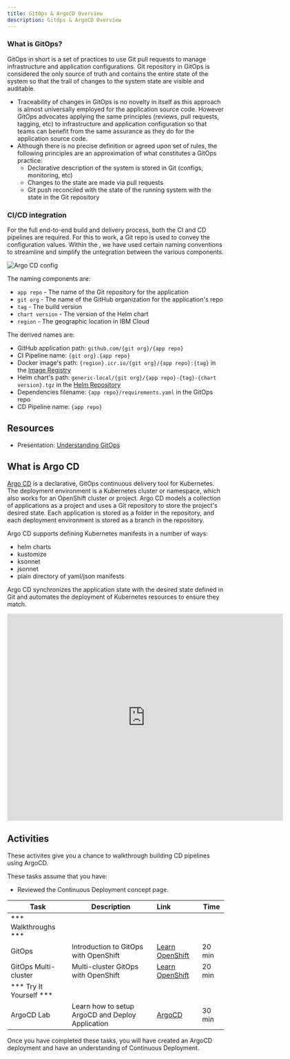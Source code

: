 ```yaml
---
title: GitOps & ArgoCD Overview
description: GitOps & ArgoCD Overview
---
```




### What is GitOps?
GitOps in short is a set of practices to use Git pull requests to manage infrastructure and application configurations. Git repository in GitOps is considered the only source of truth and contains the entire state of the system so that the trail of changes to the system state are visible and auditable.

- Traceability of changes in GitOps is no novelty in itself as this approach is almost universally employed for the application source code. However GitOps advocates applying the same principles (reviews, pull requests, tagging, etc) to infrastructure and application
configuration so that teams can benefit from the same assurance as they do for the application source code.
- Although there is no precise definition or agreed upon set of rules, the following principles are an approximation of what constitutes a GitOps practice:
  - Declarative description of the system is stored in Git (configs, monitoring, etc)
  - Changes to the state are made via pull requests
  - Git push reconciled with the state of the running system with the state in the Git repository


### CI/CD integration

For the full end-to-end build and delivery process, both the CI and CD pipelines are required. For this to work, a Git repo is used to convey the configuration values. Within the <Globals name="env" />, we have used certain naming conventions to streamline and simplify the untegration between the various components.

![Argo CD config](images/CI_CD-pipelines.png)

The naming components are:
- `app repo` - The name of the Git repository for the application
- `git org` - The name of the GitHub organization for the application's repo
- `tag` - The build version
- `chart version` - The version of the Helm chart
- `region` - The geographic location in IBM Cloud

The derived names are:
- GitHub application path: `github.com/{git org}/{app repo}`
- CI Pipeline name: `{git org}.{app repo}`
- Docker image's path: `{region}.icr.io/{git org}/{app repo}:{tag}` in the [Image Registry](/guides/image-registry)
- Helm chart's path: `generic-local/{git org}/{app repo}-{tag}-{chart version}.tgz` in the [Helm Repository](/guides/artifact-management)
- Dependencies filename: `{app repo}/requirements.yaml` in the GitOps repo
- CD Pipeline name: `{app repo}`

## Resources

- Presentation: [Understanding GitOps](/slides/05-Understanding-GitOps.pdf)

## What is Argo CD

[Argo CD](https://argoproj.github.io/argo-cd/) is a declarative, GitOps continuous delivery tool for Kubernetes. The deployment environment is a Kubernetes cluster or namespace, which also works for an OpenShift cluster or project. Argo CD models a collection of applications as a project and uses a Git repository to store the project's desired state. Each application is stored as a folder in the repository, and each deployment environment is stored as a branch in the repository.

Argo CD supports defining Kubernetes manifests in a number of ways:
- helm charts
- kustomize
- ksonnet
- jsonnet
- plain directory of yaml/json manifests

Argo CD synchronizes the application state with the desired state defined in Git and automates the deployment of Kubernetes resources to ensure they match.

<iframe width="640" height="480" src="https://www.youtube.com/embed/KJzgwJrY-mE" frameborder="0" allow="accelerometer; autoplay; encrypted-media; gyroscope; picture-in-picture" allowfullscreen></iframe>

## Activities

These activites give you a chance to walkthrough building CD pipelines using ArgoCD.

These tasks assume that you have:
 - Reviewed the Continuous Deployment concept page.

| Task                            | Description         | Link        | Time    |
| --------------------------------| ------------------  |:----------- |---------|
| *** Walkthroughs ***                         |         |         |     |
| GitOps | Introduction to GitOps with OpenShift | [Learn OpenShift](https://learn.openshift.com/introduction/gitops-introduction/) | 20 min |
| GitOps Multi-cluster | Multi-cluster GitOps with OpenShift | [Learn OpenShift](https://learn.openshift.com/introduction/gitops-multicluster/) | 20 min |
| *** Try It Yourself ***                         |         |         |     |
| ArgoCD Lab | Learn how to setup ArgoCD and Deploy Application | [ArgoCD](../../concepts/continuous-delivery/activities/) | 30 min |



Once you have completed these tasks, you will have created an ArgoCD deployment and have an understanding of Continuous Deployment.

